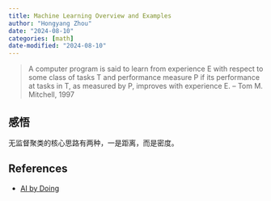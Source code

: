 ```yaml
---
title: Machine Learning Overview and Examples
author: "Hongyang Zhou"
date: "2024-08-10"
categories: [math]
date-modified: "2024-08-10"
---
```


> A computer program is said to learn from experience E with respect to some class of tasks T and performance measure P if its performance at tasks in T, as measured by P, improves with experience E.
> -- Tom M. Mitchell, 1997

## 感悟

无监督聚类的核心思路有两种，一是距离，而是密度。

## References

* [AI by Doing](https://aibydoing.com/intro)